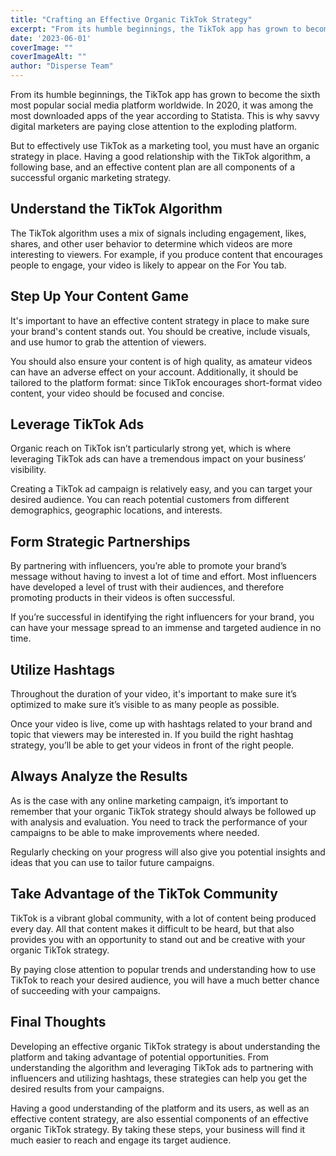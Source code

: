 ```yaml
---
title: "Crafting an Effective Organic TikTok Strategy"
excerpt: "From its humble beginnings, the TikTok app has grown to become the sixth most popular social media platform worldwide. In 2020, it was among the most downloaded apps of the year..."
date: '2023-06-01'
coverImage: ""  
coverImageAlt: ""
author: "Disperse Team"
---
```


From its humble beginnings, the TikTok app has grown to become the sixth most popular social media platform worldwide. In 2020, it was among the most downloaded apps of the year according to Statista. This is why savvy digital marketers are paying close attention to the exploding platform.

But to effectively use TikTok as a marketing tool, you must have an organic strategy in place. Having a good relationship with the TikTok algorithm, a following base, and an effective content plan are all components of a successful organic marketing strategy.

## Understand the TikTok Algorithm 

The TikTok algorithm uses a mix of signals including engagement, likes, shares, and other user behavior to determine which videos are more interesting to viewers. For example, if you produce content that encourages people to engage, your video is likely to appear on the For You tab.

## Step Up Your Content Game

It's important to have an effective content strategy in place to make sure your brand's content stands out. You should be creative, include visuals, and use humor to grab the attention of viewers.

You should also ensure your content is of high quality, as amateur videos can have an adverse effect on your account. Additionally, it should be tailored to the platform format: since TikTok encourages short-format video content, your video should be focused and concise.

## Leverage TikTok Ads

Organic reach on TikTok isn’t particularly strong yet, which is where leveraging TikTok ads can have a tremendous impact on your business’ visibility.

Creating a TikTok ad campaign is relatively easy, and you can target your desired audience. You can reach potential customers from different demographics, geographic locations, and interests.

## Form Strategic Partnerships

By partnering with influencers, you’re able to promote your brand’s message without having to invest a lot of time and effort. Most influencers have developed a level of trust with their audiences, and therefore promoting products in their videos is often successful.

If you’re successful in identifying the right influencers for your brand, you can have your message spread to an immense and targeted audience in no time. 

## Utilize Hashtags

Throughout the duration of your video, it's important to make sure it’s optimized to make sure it’s visible to as many people as possible.

Once your video is live, come up with hashtags related to your brand and topic that viewers may be interested in. If you build the right hashtag strategy, you’ll be able to get your videos in front of the right people.

## Always Analyze the Results

As is the case with any online marketing campaign, it’s important to remember that your organic TikTok strategy should always be followed up with analysis and evaluation. You need to track the performance of your campaigns to be able to make improvements where needed.

Regularly checking on your progress will also give you potential insights and ideas that you can use to tailor future campaigns.

## Take Advantage of the TikTok Community 

TikTok is a vibrant global community, with a lot of content being produced every day. All that content makes it difficult to be heard, but that also provides you with an opportunity to stand out and be creative with your organic TikTok strategy.

By paying close attention to popular trends and understanding how to use TikTok to reach your desired audience, you will have a much better chance of succeeding with your campaigns.

## Final Thoughts 
Developing an effective organic TikTok strategy is about understanding the platform and taking advantage of potential opportunities. From understanding the algorithm and leveraging TikTok ads to partnering with influencers and utilizing hashtags, these strategies can help you get the desired results from your campaigns. 

Having a good understanding of the platform and its users, as well as an effective content strategy, are also essential components of an effective organic TikTok strategy. By taking these steps, your business will find it much easier to reach and engage its target audience.